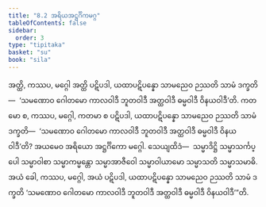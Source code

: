 ```yaml
---
title: "8.2 အရိယအဋ္ဌင်္ဂိကမဂ္ဂ"
tableOfContents: false
sidebar:
  order: 3
type: "tipitaka"
basket: "su"
book: "sila"
---
```



<DynamicBreadcrumb />

<Division number="393" book="sila" e="ch" v="6" p="156">

<Paragraph number="643" book="sila">
အတ္ထိ, ကဿပ, မဂ္ဂေါ အတ္ထိ ပဋိပဒါ, ယထာပဋိပန္နော သာမညေဝ ဉဿတိ သာမံ ဒက္ခတိ—  ‘သမဏောဝ ဂေါတမော ကာလဝါဒီ ဘူတဝါဒီ အတ္ထဝါဒီ ဓမ္မဝါဒီ ဝိနယဝါဒီ’တိ. ကတမော စ, ကဿပ, မဂ္ဂေါ, ကတမာ စ ပဋိပဒါ, ယထာပဋိပန္နော သာမညေဝ ဉဿတိ သာမံ ဒက္ခတိ—  ‘သမဏောဝ ဂေါတမော ကာလဝါဒီ ဘူတဝါဒီ အတ္ထဝါဒီ ဓမ္မဝါဒီ ဝိနယဝါဒီ’တိ? အယမေဝ အရိယော အဋ္ဌင်္ဂိကော မဂ္ဂေါ. သေယျထိဒံ—  သမ္မာဒိဋ္ဌိ သမ္မာသင်္ကပ္ပေါ သမ္မာဝါစာ သမ္မာကမ္မန္တော သမ္မာအာဇီဝေါ သမ္မာဝါယာမော သမ္မာသတိ သမ္မာသမာဓိ. အယံ ခေါ, ကဿပ, မဂ္ဂေါ, အယံ ပဋိပဒါ, ယထာပဋိပန္နော သာမညေဝ ဉဿတိ သာမံ ဒက္ခတိ ‘သမဏောဝ ဂေါတမော ကာလဝါဒီ ဘူတဝါဒီ အတ္ထဝါဒီ ဓမ္မဝါဒီ ဝိနယဝါဒီ’”တိ.
</Paragraph>
</Division>
